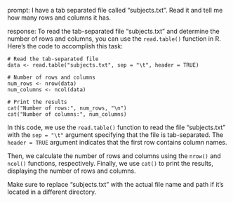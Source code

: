 prompt:
I have a tab separated file called "subjects.txt". Read it and tell me how many rows and columns it has. 

response:
To read the tab-separated file "subjects.txt" and determine the number of rows and columns, you can use the `read.table()` function in R. Here's the code to accomplish this task:

```
# Read the tab-separated file
data <- read.table("subjects.txt", sep = "\t", header = TRUE)

# Number of rows and columns
num_rows <- nrow(data)
num_columns <- ncol(data)

# Print the results
cat("Number of rows:", num_rows, "\n")
cat("Number of columns:", num_columns)
```

In this code, we use the `read.table()` function to read the file "subjects.txt" with the `sep = "\t"` argument specifying that the file is tab-separated. The `header = TRUE` argument indicates that the first row contains column names.

Then, we calculate the number of rows and columns using the `nrow()` and `ncol()` functions, respectively. Finally, we use `cat()` to print the results, displaying the number of rows and columns.

Make sure to replace "subjects.txt" with the actual file name and path if it's located in a different directory.
